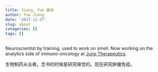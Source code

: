 ```yaml
---
title: Jiang, Yue 姜岳
author: Yue Jiang
date: '2017-12-27'
slug: about
categories: []
tags: []
---
```


Neuroscientist by training, used to work on smell. Now working on the analytics side of immuno-oncology at [Juno Therapeutics](https://www.junotherapeutics.com/).

生物制药从业者。念书的时候是研究嗅觉的。现在研究肿瘤免疫。